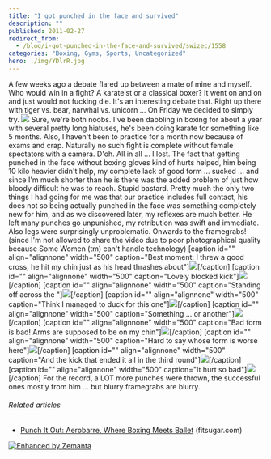 ```yaml
---
title: "I got punched in the face and survived"
description: ""
published: 2011-02-27
redirect_from:
  - /blog/i-got-punched-in-the-face-and-survived/swizec/1558
categories: "Boxing, Gyms, Sports, Uncategorized"
hero: ./img/YDlrR.jpg
---
```


A few weeks ago a debate flared up between a mate of mine and myself. Who would win in a fight? A karateist or a classical boxer? It went on and on and just would not fucking die. It's an interesting debate that. Right up there with tiger vs. bear, narwhal vs. unicorn ... On Friday we decided to simply try. ![](./img/YDlrR.jpg) Sure, we're both noobs. I've been dabbling in boxing for about a year with several pretty long hiatuses, he's been doing karate for something like 5 months. Also, I haven't been to practice for a month now because of exams and crap. Naturally no such fight is complete without female spectators with a camera. D'oh. All in all ... I lost. The fact that getting punched in the face without boxing gloves kind of hurts helped, him being 10 kilo heavier didn't help, my complete lack of good form ... sucked ... and since I'm much shorter than he is there was the added problem of just how bloody difficult he was to reach. Stupid bastard. Pretty much the only two things I had going for me was that our practice includes full contact, his does not so being actually punched in the face was something completely new for him, and as we discovered later, my reflexes are much better. He left many punches go unpunished, my retribution was swift and immediate. Also legs were surprisingly unproblematic. Onwards to the framegrabs! (since I'm not allowed to share the video due to poor photographical quality because Some Women (tm) can't handle technology) \[caption id="" align="alignnone" width="500" caption="Best moment; I threw a good cross, he hit my chin just as his head thrashes about"][![](./img/YDlrRjpg45eie4.jpeg)](./img/YDlrR.jpg)\[/caption] \[caption id="" align="alignnone" width="500" caption="Lovely blocked kick"][![](./img/GbVUbjpgi6d3i4.jpeg)](./img/GbVUb.jpg)\[/caption] \[caption id="" align="alignnone" width="500" caption="Standing off across the "][![](./img/B3pscjpg433b59.jpeg)](./img/B3psc.jpg)\[/caption] \[caption id="" align="alignnone" width="500" caption="Think I managed to duck for this one"][![](./img/NoUPCjpg74abc5.jpeg)](./img/NoUPC.jpg)\[/caption] \[caption id="" align="alignnone" width="500" caption="Something ... or another"][![](./img/dW4HApng4ghi7j.png)](./img/dW4HA.png)\[/caption] \[caption id="" align="alignnone" width="500" caption="Bad form is bad! Arms are supposed to be on my chin"][![](./img/jomRNjpg123ih7.jpeg)](./img/jomRN.jpg)\[/caption] \[caption id="" align="alignnone" width="500" caption="Hard to say whose form is worse here"][![](./img/PsL2ojpg08g75d.jpeg)](./img/PsL2o.jpg)\[/caption] \[caption id="" align="alignnone" width="500" caption="And the kick that ended it all in the third round"][![](./img/T9Myojpgd51891.jpeg)](./img/T9Myo.jpg)\[/caption] \[caption id="" align="alignnone" width="500" caption="It hurt so bad"][![](./img/3oI3gjpgc88132.jpeg)](h./img/3oI3g.jpg)\[/caption] For the record, a LOT more punches were thrown, the successful ones mostly from him ... but blurry framegrabs are blurry.

###### Related articles

- [Punch It Out: Aerobarre, Where Boxing Meets Ballet](http://www.fitsugar.com/Boxing-Meets-Ballet-New-Fitness-Trend-Aerobarre-14185896) (fitsugar.com)

[![Enhanced by Zemanta](http://img.zemanta.com/zemified_e.png?x-id=b58d66af-9cef-423d-8d3c-7d935b7b67da)](http://www.zemanta.com/ "Enhanced by Zemanta")
